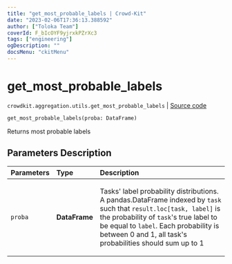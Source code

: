```yaml
---
title: "get_most_probable_labels | Crowd-Kit"
date: "2023-02-06T17:36:13.388592"
author: ["Toloka Team"]
coverId: F_bIcOYF9yjrxkPZrXc3
tags: ["engineering"]
ogDescription: ""
docsMenu: "ckitMenu"
---
```


# get_most_probable_labels
`crowdkit.aggregation.utils.get_most_probable_labels` | [Source code](https://github.com/Toloka/crowd-kit/blob/v1.2.0/crowdkit/aggregation/utils.py#L73)

```python
get_most_probable_labels(proba: DataFrame)
```

Returns most probable labels

## Parameters Description

| Parameters | Type | Description |
| :----------| :----| :-----------|
`proba`|**DataFrame**|<p>Tasks&#x27; label probability distributions. A pandas.DataFrame indexed by `task` such that `result.loc[task, label]` is the probability of `task`&#x27;s true label to be equal to `label`. Each probability is between 0 and 1, all task&#x27;s probabilities should sum up to 1</p>